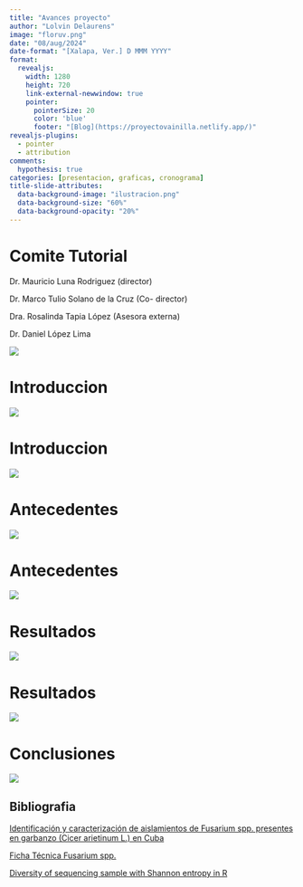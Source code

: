 ```yaml
---
title: "Avances proyecto"
author: "Lolvin Delaurens"
image: "floruv.png"
date: "08/aug/2024"
date-format: "[Xalapa, Ver.] D MMM YYYY"
format: 
  revealjs:
    width: 1280
    height: 720
    link-external-newwindow: true
    pointer:
      pointerSize: 20
      color: 'blue'
      footer: "[Blog](https://proyectovainilla.netlify.app/)"
revealjs-plugins:
  - pointer
  - attribution
comments:
  hypothesis: true
categories: [presentacion, graficas, cronograma]
title-slide-attributes: 
  data-background-image: "ilustracion.png"
  data-background-size: "60%"
  data-background-opacity: "20%"
---
```


# Comite Tutorial

Dr. Mauricio Luna Rodriguez (director)

Dr. Marco Tulio Solano de la Cruz (Co- director)

Dra. Rosalinda Tapia López (Asesora externa)

Dr. Daniel López Lima

![](floruv.png){width="right"}

# Introduccion

![](Presentación1/Diapositiva1.JPG){fig-align="center"}

# Introduccion

![](Presentación1/Diapositiva2.JPG){fig-align="center"}

# Antecedentes

![](Presentación1/Diapositiva3.JPG){fig-align="center"}

# Antecedentes

![](Presentación1/Diapositiva4.JPG){fig-align="center"}

# Resultados

![](Presentación1/Diapositiva5.JPG){fig-align="center"}

# Resultados

![](Presentación1/Diapositiva6.JPG){fig-align=""}

# Conclusiones

![](Presentación1/Diapositiva7.JPG){fig-align=""}

## Bibliografia

[Identificación y caracterización de aislamientos de Fusarium spp. presentes en garbanzo (Cicer arietinum L.) en Cuba](http://scielo.sld.cu/scielo.php?script=sci_arttext&pid=S1010-27522016000300004)

[Ficha Técnica Fusarium spp.](https://www.gob.mx/cms/uploads/attachment/file/633031/Fusarium_spp__ma_z__2020.pdf)

[Diversity of sequencing sample with Shannon entropy in R](https://ksenia-bioinfo.medium.com/diversity-of-the-sequencing-sample-with-shannon-entropy-in-r-3b9e8bf208d4)

